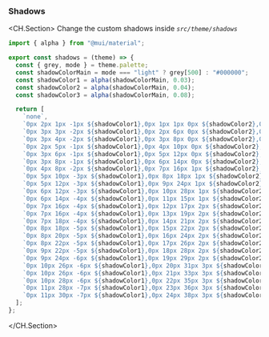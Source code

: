 ### Shadows

<CH.Section>
Change the custom shadows inside _`src/theme/shadows`_

```js theme/shadows.js
import { alpha } from "@mui/material";

export const shadows = (theme) => {
  const { grey, mode } = theme.palette;
  const shadowColorMain = mode === "light" ? grey[500] : "#000000";
  const shadowColor1 = alpha(shadowColorMain, 0.03);
  const shadowColor2 = alpha(shadowColorMain, 0.04);
  const shadowColor3 = alpha(shadowColorMain, 0.08);

  return [
    `none`,
    `0px 2px 1px -1px ${shadowColor1},0px 1px 1px 0px ${shadowColor2},0px 1px 3px 0px ${shadowColor3}`,
    `0px 3px 3px -2px ${shadowColor1},0px 2px 6px 0px ${shadowColor2},0px 1px 12px 0px ${shadowColor3}`,
    `0px 3px 4px -2px ${shadowColor1},0px 3px 8px 0px ${shadowColor2},0px 1px 19px 0px ${shadowColor3}`,
    `0px 2px 5px -1px ${shadowColor1},0px 4px 10px 0px ${shadowColor2},0px 1px 22px 0px ${shadowColor3}`,
    `0px 3px 6px -1px ${shadowColor1},0px 5px 12px 0px ${shadowColor2},0px 1px 25px 0px ${shadowColor3}`,
    `0px 3px 8px -1px ${shadowColor1},0px 6px 14px 0px ${shadowColor2},0px 1px 28px 0px ${shadowColor3}`,
    `0px 4px 8px -2px ${shadowColor1},0px 7px 16px 1px ${shadowColor2},0px 2px 31px 1px ${shadowColor3}`,
    `0px 5px 10px -3px ${shadowColor1},0px 8px 18px 1px ${shadowColor2},0px 3px 33px 2px ${shadowColor3}`,
    `0px 5px 12px -3px ${shadowColor1},0px 9px 24px 1px ${shadowColor2},0px 3px 16px 2px ${shadowColor3}`,
    `0px 6px 12px -3px ${shadowColor1},0px 10px 28px 1px ${shadowColor2},0px 4px 18px 3px ${shadowColor3}`,
    `0px 6px 14px -4px ${shadowColor1},0px 11px 15px 1px ${shadowColor2},0px 4px 20px 3px ${shadowColor3}`,
    `0px 7px 16px -4px ${shadowColor1},0px 12px 17px 2px ${shadowColor2},0px 5px 22px 4px ${shadowColor3}`,
    `0px 7px 16px -4px ${shadowColor1},0px 13px 19px 2px ${shadowColor2},0px 5px 24px 4px ${shadowColor3}`,
    `0px 7px 18px -4px ${shadowColor1},0px 14px 21px 2px ${shadowColor2},0px 5px 26px 4px ${shadowColor3}`,
    `0px 8px 18px -5px ${shadowColor1},0px 15px 22px 2px ${shadowColor2},0px 6px 28px 5px ${shadowColor3}`,
    `0px 8px 20px -5px ${shadowColor1},0px 16px 24px 2px ${shadowColor2},0px 6px 30px 5px ${shadowColor3}`,
    `0px 8px 22px -5px ${shadowColor1},0px 17px 26px 2px ${shadowColor2},0px 6px 32px 5px ${shadowColor3}`,
    `0px 9px 22px -5px ${shadowColor1},0px 18px 28px 2px ${shadowColor2},0px 7px 34px 6px ${shadowColor3}`,
    `0px 9px 24px -6px ${shadowColor1},0px 19px 29px 2px ${shadowColor2},0px 7px 36px 6px ${shadowColor3}`,
    `0px 10px 26px -6px ${shadowColor1},0px 20px 31px 3px ${shadowColor2},0px 8px 38px 7px ${shadowColor3}`,
    `0px 10px 26px -6px ${shadowColor1},0px 21px 33px 3px ${shadowColor2},0px 8px 40px 7px ${shadowColor3}`,
    `0px 10px 28px -6px ${shadowColor1},0px 22px 35px 3px ${shadowColor2},0px 8px 42px 7px ${shadowColor3}`,
    `0px 11px 28px -7px ${shadowColor1},0px 23px 36px 3px ${shadowColor2},0px 9px 44px 8px ${shadowColor3}`,
    `0px 11px 30px -7px ${shadowColor1},0px 24px 38px 3px ${shadowColor2},0px 9px 46px 8px ${shadowColor3}`,
  ];
};
```

</CH.Section>
